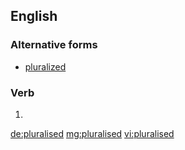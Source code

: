 ==English==

===Alternative forms===
* [[pluralized]]

===Verb===
{{head|en}}

# {{en-past of|pluralise}}

[[de:pluralised]]
[[mg:pluralised]]
[[vi:pluralised]]